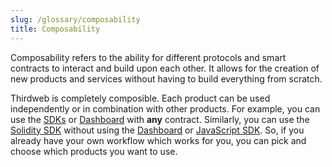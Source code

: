 ```yaml
---
slug: /glossary/composability
title: Composability
---
```


Composability refers to the ability for different protocols and smart contracts to interact and build upon each other. 
It allows for the creation of new products and services without having to build everything from scratch. 

Thirdweb is completely composible. Each product can be used independently or in combination with other products.
For example, you can use the [SDKs](/sdk) or [Dashboard](/dashboard) with **any** contract. Similarly, you can use the [Solidity SDK](/solidity) 
without using the [Dashboard](/dashboard) or [JavaScript SDK](/javascript). 
So, if you already have your own workflow which works for you, you can pick and choose which products you want to use.